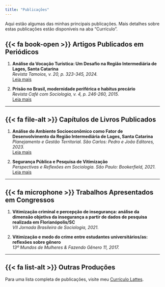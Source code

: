 ```yaml
---
title: "Publicações"
---
```


Aqui estão algumas das minhas principais publicações. Mais detalhes sobre estas publicações estão disponíveis na aba "Currículo".

## {{< fa book-open >}} Artigos Publicados em Periódicos

1. **Análise da Vocação Turística: Um Desafio na Região Intermediária de Lages, Santa Catarina**  
   *Revista Tamoios, v. 20, p. 323-345, 2024.*  
   [Leia mais](https://www.e-publicacoes.uerj.br/tamoios/article/view/76388)

2. **Prisão no Brasil, modernidade periférica e habitus precário**  
   *Revista Café com Sociologia, v. 4, p. 246-260, 2015.*  
   [Leia mais](https://revistacafecomsociologia.com/revista/index.php/revista/article/view/448/0)

---

## {{< fa file-alt >}} Capítulos de Livros Publicados

1. **Análise do Ambiente Socioeconômico como Fator de Desenvolvimento da Região Intermediária de Lages, Santa Catarina**  
   *Planejamento e Gestão Territorial. São Carlos: Pedro e João Editores, 2023.*  
   [Leia mais](https://pedroejoaoeditores.com.br/wp-content/uploads/2023/08/EBOOK_Planejamento-e-gestao-territorial.pdf)

2. **Segurança Pública e Pesquisa de Vitimização**  
   *Perspectivas e Reflexões em Sociologia. São Paulo: Bookerfield, 2021.*  
   [Leia mais](https://bookerfield.com/catalogo/10.53268/BKF21091600)

---

## {{< fa microphone >}} Trabalhos Apresentados em Congressos

1. **Vitimização criminal e percepção de insegurança: análise da dimensão objetiva da insegurança a partir de dados de pesquisa realizada em Florianópolis/SC**  
   *VII Jornada Brasileira de Sociologia, 2021.*

2. **Vitimização e medo do crime entre estudantes universitários/as: reflexões sobre gênero**  
   *13º Mundos de Mulheres & Fazendo Gênero 11, 2017.*

---

## {{< fa list-alt >}} Outras Produções

Para uma lista completa de publicações, visite meu [Currículo Lattes](http://lattes.cnpq.br/0980989913917872).
